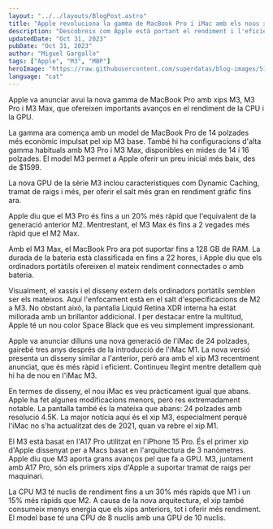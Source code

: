 ```yaml
---
layout: "../../layouts/BlogPost.astro"
title: "Apple revoluciona la gamma de MacBook Pro i iMac amb els nous xips M3, M3 Pro i M3 Max: Un salt quàntic en rendiment"
description: "Descobreix com Apple està portant el rendiment i l'eficiència al següent nivell amb la introducció de la seva nova línia de MacBook Pro i iMac. Equipats amb els innovadors xips M3, M3 Pro i M3 Max, aquests dispositius ofereixen millores significatives en CPU i GPU, així com avenços en durada de bateria i capacitats gràfiques. Des de models més assequibles fins a configuracions d'alta gamma, hi ha alguna cosa per a cada tipus d'usuari en aquesta emocionant actualització."
updatedDate: "Oct 31, 2023"
pubDate: "Oct 31, 2023"
author: "Miguel Gargallo"
tags: ["Apple", "M3", "MBP"]
heroImage: "https://raw.githubusercontent.com/superdatas/blog-images/51b587bc41810d12e1427956926673a101af932a/imac2023.png"
language: "cat"
---
```


Apple va anunciar avui la nova gamma de MacBook Pro amb xips M3, M3 Pro i M3 Max, que ofereixen importants avanços en el rendiment de la CPU i la GPU.

La gamma ara comença amb un model de MacBook Pro de 14 polzades més econòmic impulsat pel xip M3 base. També hi ha configuracions d'alta gamma habituals amb M3 Pro i M3 Max, disponibles en mides de 14 i 16 polzades. El model M3 permet a Apple oferir un preu inicial més baix, des de $1599.

La nova GPU de la sèrie M3 inclou característiques com Dynamic Caching, tramat de raigs i més, per oferir el salt més gran en rendiment gràfic fins ara.

Apple diu que el M3 Pro és fins a un 20% més ràpid que l'equivalent de la generació anterior M2. Mentrestant, el M3 Max és fins a 2 vegades més ràpid que el M2 Max.

Amb el M3 Max, el MacBook Pro ara pot suportar fins a 128 GB de RAM. La durada de la bateria està classificada en fins a 22 hores, i Apple diu que els ordinadors portàtils ofereixen el mateix rendiment connectades o amb bateria.

Visualment, el xassís i el disseny extern dels ordinadors portàtils semblen ser els mateixos. Aquí l'enfocament està en el salt d'especificacions de M2 a M3. No obstant això, la pantalla Liquid Retina XDR interna ha estat millorada amb un brillantor addicional. I per destacar entre la multitud, Apple té un nou color Space Black que es veu simplement impressionant.

Apple va anunciar dilluns una nova generació de l'iMac de 24 polzades, gairebé tres anys després de la introducció de l'iMac M1. La nova versió presenta un disseny similar a l'anterior, però ara amb el xip M3 recentment anunciat, que és més ràpid i eficient. Continueu llegint mentre detallem què hi ha de nou en l'iMac M3.

En termes de disseny, el nou iMac es veu pràcticament igual que abans. Apple ha fet algunes modificacions menors, però res extremadament notable. La pantalla també és la mateixa que abans: 24 polzades amb resolució 4.5K. La major notícia aquí és el xip M3, especialment perquè l'iMac no s'ha actualitzat des de 2021, quan va rebre el xip M1.

El M3 està basat en l'A17 Pro utilitzat en l'iPhone 15 Pro. És el primer xip d'Apple dissenyat per a Macs basat en l'arquitectura de 3 nanòmetres. Apple diu que M3 aporta grans avanços pel que fa a GPU. M3, juntament amb A17 Pro, són els primers xips d'Apple a suportar tramat de raigs per maquinari.

La CPU M3 té nuclis de rendiment fins a un 30% més ràpids que M1 i un 15% més ràpids que M2. A causa de la nova arquitectura, el xip també consumeix menys energia que els xips anteriors, tot i oferir més rendiment. El model base té una CPU de 8 nuclis amb una GPU de 10 nuclis.
